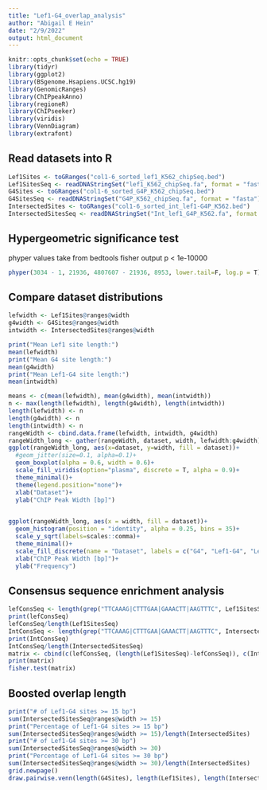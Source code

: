 ```yaml
---
title: "Lef1-G4_overlap_analysis"
author: "Abigail E Hein"
date: "2/9/2022"
output: html_document
---
```


```r
knitr::opts_chunk$set(echo = TRUE)
library(tidyr)
library(ggplot2)
library(BSgenome.Hsapiens.UCSC.hg19)
library(GenomicRanges)
library(ChIPpeakAnno)
library(regioneR)
library(ChIPseeker)
library(viridis)
library(VennDiagram)
library(extrafont)
```

## Read datasets into R

```r
Lef1Sites <- toGRanges("col1-6_sorted_lef1_K562_chipSeq.bed")
Lef1SitesSeq <- readDNAStringSet("lef1_K562_chipSeq.fa", format = "fasta")
G4Sites <- toGRanges("col1-6_sorted_G4P_K562_chipSeq.bed")
G4SitesSeq <- readDNAStringSet("G4P_K562_chipSeq.fa", format = "fasta")
IntersectedSites <- toGRanges("col1-6_sorted_int_lef1-G4P_K562.bed")
IntersectedSitesSeq <- readDNAStringSet("Int_lef1_G4P_K562.fa", format = "fasta")
```

## Hypergeometric significance test
  phyper values take from bedtools fisher output
  p < 1e-10000

```r
phyper(3034 - 1, 21936, 4807607 - 21936, 8953, lower.tail=F, log.p = T)
```
## Compare dataset distributions

```r
lefwidth <- Lef1Sites@ranges@width
g4width <- G4Sites@ranges@width
intwidth <- IntersectedSites@ranges@width

print("Mean Lef1 site length:")
mean(lefwidth)
print("Mean G4 site length:")
mean(g4width)
print("Mean Lef1-G4 site length:")
mean(intwidth)

means <- c(mean(lefwidth), mean(g4width), mean(intwidth))
n <- max(length(lefwidth), length(g4width), length(intwidth))
length(lefwidth) <- n
length(g4width) <- n
length(intwidth) <- n
rangeWidth <- cbind.data.frame(lefwidth, intwidth, g4width)
rangeWidth_long <- gather(rangeWidth, dataset, width, lefwidth:g4width)
ggplot(rangeWidth_long, aes(x=dataset, y=width, fill = dataset))+
  #geom_jitter(size=0.1, alpha=0.1)+
  geom_boxplot(alpha = 0.6, width = 0.6)+
  scale_fill_viridis(option="plasma", discrete = T, alpha = 0.9)+
  theme_minimal()+
  theme(legend.position="none")+
  xlab("Dataset")+
  ylab("ChIP Peak Width [bp]")
  

ggplot(rangeWidth_long, aes(x = width, fill = dataset))+
  geom_histogram(position = "identity", alpha = 0.25, bins = 35)+
  scale_y_sqrt(labels=scales::comma)+
  theme_minimal()+
  scale_fill_discrete(name = "Dataset", labels = c("G4", "Lef1-G4", "Lef1"))+
  xlab("ChIP Peak Width [bp]")+
  ylab("Frequency")
```

## Consensus sequence enrichment analysis

```r
lefConsSeq <- length(grep("TTCAAAG|CTTTGAA|GAAACTT|AAGTTTC", Lef1SitesSeq))
print(lefConsSeq)
lefConsSeq/length(Lef1SitesSeq)
IntConsSeq <- length(grep("TTCAAAG|CTTTGAA|GAAACTT|AAGTTTC", IntersectedSitesSeq))
print(IntConsSeq)
IntConsSeq/length(IntersectedSitesSeq)
matrix <- cbind(c(lefConsSeq, (length(Lef1SitesSeq)-lefConsSeq)), c(IntConsSeq, length(IntersectedSitesSeq)-IntConsSeq))
print(matrix)
fisher.test(matrix)
```

## Boosted overlap length


```r
print("# of Lef1-G4 sites >= 15 bp")
sum(IntersectedSitesSeq@ranges@width >= 15)
print("Percentage of Lef1-G4 sites >= 15 bp")
sum(IntersectedSitesSeq@ranges@width >= 15)/length(IntersectedSites)
print("# of Lef1-G4 sites >= 30 bp")
sum(IntersectedSitesSeq@ranges@width >= 30)
print("Percentage of Lef1-G4 sites >= 30 bp")
sum(IntersectedSitesSeq@ranges@width >= 30)/length(IntersectedSites)
grid.newpage()
draw.pairwise.venn(length(G4Sites), length(Lef1Sites), length(IntersectedSites), c("G4 ChIP Sites" , "Lef1 ChIP Sites"), lwd = 2, lty = 'blank', fill= c('#feb24c','#800026'), fontfamily ="Arial", main.fontfamily="sans-serif", cat.default.pos = "outer", cat.fontfamily ="Arial", cat.fontface = "bold", cat.dist = c(0.045, 0.045), cat.pos = c(-7,7))
```


